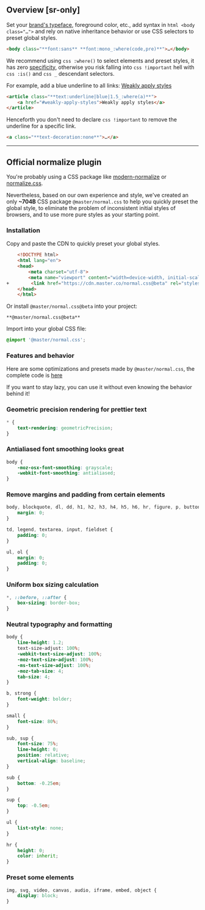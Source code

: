 ## Overview [sr-only]

Set your [brand's typeface](/docs/design-tokens#custom-typeface), foreground color, etc., add syntax in `html <body class="…">` and rely on native inheritance behavior or use CSS selectors to preset global styles.
```html
<body class="**font:sans** **font:mono_:where(code,pre)**">…</body>
```

We recommend using `css :where()` to select elements and preset styles, it has zero [specificity](https://developer.mozilla.org/en-US/docs/Web/CSS/Specificity), otherwise you risk falling into `css !important` hell with `css :is()` and `css _` descendant selectors.

For example, add a blue underline to all links:
<Demo>
    <a href="#weakly-apply-styles" className="text:underline|blue|1.5!">Weakly apply styles</a>
</Demo>
```html
<article class="**text:underline|blue|1.5_:where(a)**">
    <a href="#weakly-apply-styles">Weakly apply styles</a>
</article>
```
Henceforth you don't need to declare `css !important` to remove the underline for a specific link.
```html
<a class="**text-decoration:none**">…</a>
```

---

## Official normalize plugin
You're probably using a CSS package like [modern-normalize](https://github.com/sindresorhus/modern-normalize) or [normalize.css](https://github.com/necolas/normalize.css).

Nevertheless, based on our own experience and style, we've created an only **~704B** CSS package `@master/normal.css` to help you quickly preset the global style, to eliminate the problem of inconsistent initial styles of browsers, and to use more pure styles as your starting point.

### Installation
Copy and paste the CDN to quickly preset your global styles.
```html name=index.html
    <!DOCTYPE html>
    <html lang="en">
    <head>
        <meta charset="utf-8">
        <meta name="viewport" content="width=device-width, initial-scale=1">
+        <link href="https://cdn.master.co/normal.css@beta" rel="stylesheet">
    </head>
    </html>
```
Or install `@master/normal.css@beta` into your project:
```install
**@master/normal.css@beta**
```

Import into your global CSS file:

```css name=main.css
@import '@master/normal.css';
```

### Features and behavior
Here are some optimizations and presets made by `@master/normal.css`, the complete code is [here](https://github.com/master-co/css/tree/beta/packages/normal.css)

If you want to stay lazy, you can use it without even knowing the behavior behind it!

### Geometric precision rendering for prettier text
```css
* {
    text-rendering: geometricPrecision;
}
```
            
### Antialiased font smoothing looks great
```css
body {
    -moz-osx-font-smoothing: grayscale;
    -webkit-font-smoothing: antialiased;
}
```
            
### Remove margins and padding from certain elements
```css
body, blockquote, dl, dd, h1, h2, h3, h4, h5, h6, hr, figure, p, button, optgroup, select, textarea, pre {
    margin: 0;
}

td, legend, textarea, input, fieldset {
    padding: 0;
}

ul, ol {
    margin: 0;
    padding: 0;
}
```
            
### Uniform box sizing calculation
```css
*, ::before, ::after {
    box-sizing: border-box;
}
```
            
### Neutral typography and formatting
```css
body {
    line-height: 1.2;
    text-size-adjust: 100%;
    -webkit-text-size-adjust: 100%;
    -moz-text-size-adjust: 100%;
    -ms-text-size-adjust: 100%;
    -moz-tab-size: 4;
    tab-size: 4;
}

b, strong {
    font-weight: bolder;
}

small {
    font-size: 80%;
}

sub, sup {
    font-size: 75%;
    line-height: 0;
    position: relative;
    vertical-align: baseline;
}

sub {
    bottom: -0.25em;
}

sup {
    top: -0.5em;
}

ul {
    list-style: none;
}

hr {
    height: 0;
    color: inherit;
}
```
            
### Preset some elements
```css
img, svg, video, canvas, audio, iframe, embed, object {
    display: block;
}
```
